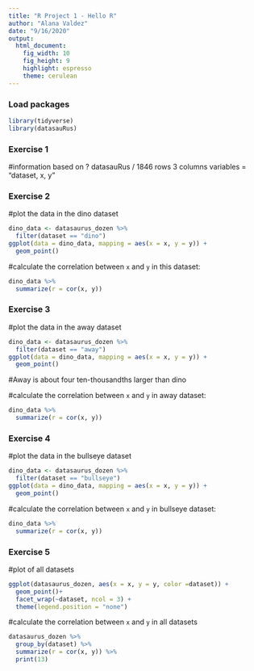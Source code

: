```yaml
---
title: "R Project 1 - Hello R"
author: "Alana Valdez"
date: "9/16/2020"
output: 
  html_document: 
    fig_width: 10
    fig_height: 9
    highlight: espresso
    theme: cerulean
---
```


### Load packages

```r
library(tidyverse) 
library(datasauRus)
```


### Exercise 1

#information based on ? datasauRus
/
1846 rows
3 columns
variables = "dataset, x, y"

### Exercise 2

#plot the data in the dino dataset
```r
dino_data <- datasaurus_dozen %>%
  filter(dataset == "dino")
ggplot(data = dino_data, mapping = aes(x = x, y = y)) +
  geom_point()
```

#calculate the correlation between `x` and `y` in this dataset:
```r
dino_data %>%
  summarize(r = cor(x, y))
```

### Exercise 3

#plot the data in the away dataset
```r
dino_data <- datasaurus_dozen %>%
  filter(dataset == "away")
ggplot(data = dino_data, mapping = aes(x = x, y = y)) +
  geom_point()
```


#Away is about four ten-thousandths larger than dino
 
#calculate the correlation between `x` and `y` in away  dataset:
```r
dino_data %>%
  summarize(r = cor(x, y))
```
### Exercise 4


#plot the data in the bullseye dataset
```r
dino_data <- datasaurus_dozen %>%
  filter(dataset == "bullseye")
ggplot(data = dino_data, mapping = aes(x = x, y = y)) +
  geom_point()
```
#calculate the correlation between `x` and `y` in bullseye dataset:
```r
dino_data %>%
  summarize(r = cor(x, y))
```

### Exercise 5
#plot of all datasets
```r
ggplot(datasaurus_dozen, aes(x = x, y = y, color =dataset)) +
  geom_point()+
  facet_wrap(~dataset, ncol = 3) +
  theme(legend.position = "none")
```

#calculate the correlation between `x` and `y` in all datasets
```r
datasaurus_dozen %>%
  group_by(dataset) %>%
  summarize(r = cor(x, y)) %>%
  print(13)
```



